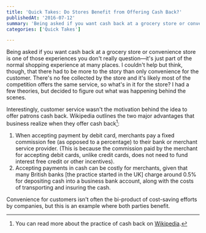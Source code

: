 ```yaml
---
title: 'Quick Takes: Do Stores Benefit from Offering Cash Back?'
publishedAt: '2016-07-12'
summary: 'Being asked if you want cash back at a grocery store or convenience store is one of those experiences you don't really question—it's just part of the normal shopping experience at many places. I could...'
categories: ['Quick Takes']

---
```


Being asked if you want cash back at a grocery store or convenience store is one of those experiences you don't really question—it's just part of the normal shopping experience at many places. I couldn't help but think, though, that there had to be more to the story than only convenience for the customer. There's no fee collected by the store and it's likely most of the competition offers the same service, so what's in it for the store? I had a few theories, but decided to figure out what was happening behind the scenes.

Interestingly, customer service wasn't the motivation behind the idea to offer patrons cash back. Wikipedia outlines the two major advantages that business realize when they offer cash back[^1]:

1.  When accepting payment by debit card, merchants pay a fixed commission fee (as opposed to a percentage) to their bank or merchant service provider. (This is because the commission paid by the merchant for accepting debit cards, unlike credit cards, does not need to fund interest free credit or other incentives).
2.  Accepting payments in cash can be costly for merchants, given that many British banks [the practice started in the UK] charge around 0.5% for depositing cash into a business bank account, along with the costs of transporting and insuring the cash.

Convenience for customers isn't often the bi-product of cost-saving efforts by companies, but this is an example where both parties benefit.

[^1]: You can read more about the practice of cash back on [Wikipedia](https://en.wikipedia.org/wiki/Debit_card_cashback).
